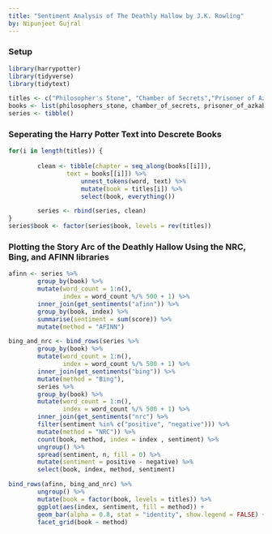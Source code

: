 ---
title: "Sentiment Analysis of The Deathly Hallow by J.K. Rowling"
by: Nipunjeet Gujral
---

### Setup
```{r library, message=FALSE, warning=FALSE}
library(harrypotter)
library(tidyverse)
library(tidytext)

titles <- c("Philosopher's Stone", "Chamber of Secrets","Prisoner of Azkaban", "Goblet of Fire", "Order of the Phoenix", "Half-Blood Prince", "Deathly Hallows")
books <- list(philosophers_stone, chamber_of_secrets, prisoner_of_azkaban, goblet_of_fire, order_of_the_phoenix, half_blood_prince, deathly_hallows)
series <- tibble()
```


### Seperating the Harry Potter Text into Descrete Books
```{r seperating books, message=FALSE, warning=FALSE}
for(i in length(titles)) {
        
        clean <- tibble(chapter = seq_along(books[[i]]),
                text = books[[i]]) %>%
             		unnest_tokens(word, text) %>%
             		mutate(book = titles[i]) %>%
             		select(book, everything())

        series <- rbind(series, clean)
}
series$book <- factor(series$book, levels = rev(titles))

```


### Plotting the Story Arc of the Deathly Hallow Using the NRC, Bing, and AFINN libraries
```{r plotting, message=FALSE, warning=FALSE}
afinn <- series %>%
        group_by(book) %>% 
        mutate(word_count = 1:n(),
               index = word_count %/% 500 + 1) %>% 
        inner_join(get_sentiments("afinn")) %>%
        group_by(book, index) %>%
        summarise(sentiment = sum(score)) %>%
        mutate(method = "AFINN")

bing_and_nrc <- bind_rows(series %>%
        group_by(book) %>% 
        mutate(word_count = 1:n(),
               index = word_count %/% 500 + 1) %>% 
        inner_join(get_sentiments("bing")) %>%
        mutate(method = "Bing"),
        series %>%
        group_by(book) %>% 
        mutate(word_count = 1:n(),
               index = word_count %/% 500 + 1) %>%
        inner_join(get_sentiments("nrc") %>%
        filter(sentiment %in% c("positive", "negative"))) %>%
        mutate(method = "NRC")) %>%
        count(book, method, index = index , sentiment) %>%
        ungroup() %>%
        spread(sentiment, n, fill = 0) %>%
        mutate(sentiment = positive - negative) %>%
        select(book, index, method, sentiment)

bind_rows(afinn, bing_and_nrc) %>%
        ungroup() %>%
        mutate(book = factor(book, levels = titles)) %>%
        ggplot(aes(index, sentiment, fill = method)) +
        geom_bar(alpha = 0.8, stat = "identity", show.legend = FALSE) +
        facet_grid(book ~ method)
```
